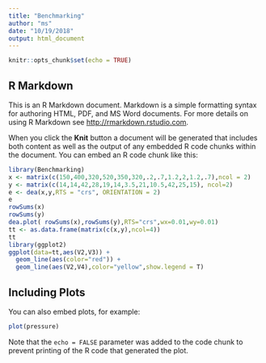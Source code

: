 ```yaml
---
title: "Benchmarking"
author: "ms"
date: "10/19/2018"
output: html_document
---
```


```r
knitr::opts_chunk$set(echo = TRUE)
```

## R Markdown

This is an R Markdown document. Markdown is a simple formatting syntax for authoring HTML, PDF, and MS Word documents. For more details on using R Markdown see <http://rmarkdown.rstudio.com>.

When you click the **Knit** button a document will be generated that includes both content as well as the output of any embedded R code chunks within the document. You can embed an R code chunk like this:

```r
library(Benchmarking)
x <- matrix(c(150,400,320,520,350,320,.2,.7,1.2,2,1.2,.7),ncol = 2)
y <- matrix(c(14,14,42,28,19,14,3.5,21,10.5,42,25,15), ncol=2)
e <- dea(x,y,RTS = "crs", ORIENTATION = 2)
e
rowSums(x)
rowSums(y)
dea.plot( rowSums(x),rowSums(y),RTS="crs",wx=0.01,wy=0.01)
tt <- as.data.frame(matrix(c(x,y),ncol=4))
tt
library(ggplot2)
ggplot(data=tt,aes(V2,V3)) +
  geom_line(aes(color="red")) +
  geom_line(aes(V2,V4),color="yellow",show.legend = T)

```

## Including Plots

You can also embed plots, for example:

```r
plot(pressure)
```

Note that the `echo = FALSE` parameter was added to the code chunk to prevent printing of the R code that generated the plot.
